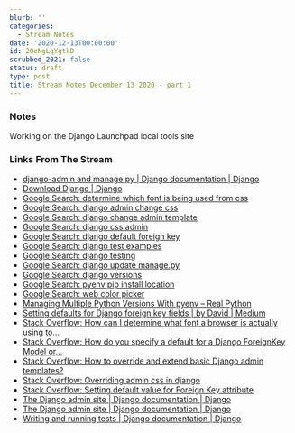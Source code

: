 ```yaml
---
blurb: ''
categories:
  - Stream Notes
date: '2020-12-13T00:00:00'
id: 20eNgLqYgtkD
scrubbed_2021: false
status: draft
type: post
title: Stream Notes December 13 2020 - part 1
---
```


### Notes

Working on the Django Launchpad local tools site


### Links From The Stream



- [django-admin and manage.py | Django documentation | Django](https://docs.djangoproject.com/en/3.1/ref/django-admin/)
- [Download Django | Django](https://www.djangoproject.com/download/)
- [Google Search: determine which font is being used from css](https://www.google.com/search?client=safari&rls=en&q=determine+which+font+is+being+used+from+css&ie=UTF-8&oe=UTF-8)
- [Google Search: django admin change css](https://www.google.com/search?client=safari&rls=en&q=django+admin+change+css&ie=UTF-8&oe=UTF-8)
- [Google Search: django change admin template](https://www.google.com/search?client=safari&rls=en&q=django+change+admin+template&ie=UTF-8&oe=UTF-8)
- [Google Search: django css admin](https://www.google.com/search?client=safari&rls=en&q=django+css+admin&ie=UTF-8&oe=UTF-8)
- [Google Search: django default foreign key](https://www.google.com/search?client=safari&rls=en&q=django+default+foreign+key&ie=UTF-8&oe=UTF-8)
- [Google Search: django test examples](https://www.google.com/search?client=safari&rls=en&q=django+test+examples&ie=UTF-8&oe=UTF-8)
- [Google Search: django testing](https://www.google.com/search?client=safari&rls=en&q=django+testing&ie=UTF-8&oe=UTF-8)
- [Google Search: django update manage.py](https://www.google.com/search?client=safari&rls=en&q=django+update+manage.py&ie=UTF-8&oe=UTF-8)
- [Google Search: django versions](https://www.google.com/search?client=safari&rls=en&q=django+versions&ie=UTF-8&oe=UTF-8)
- [Google Search: pyenv pip install location](https://www.google.com/search?client=safari&rls=en&q=pyenv+pip+install+location&ie=UTF-8&oe=UTF-8)
- [Google Search: web color picker](https://www.google.com/search?q=web+color+picker)
- [Managing Multiple Python Versions With pyenv – Real Python](https://realpython.com/intro-to-pyenv/#installation-location)
- [Setting defaults for Django foreign key fields | by David | Medium](https://dbslusser.medium.com/setting-defaults-for-django-foreign-key-fields-c53cffb25a8c)
- [Stack Overflow: How can I determine what font a browser is actually using to...](https://stackoverflow.com/questions/884177/how-can-i-determine-what-font-a-browser-is-actually-using-to-render-some-text)
- [Stack Overflow: How do you specify a default for a Django ForeignKey Model or...](https://stackoverflow.com/questions/937954/how-do-you-specify-a-default-for-a-django-foreignkey-model-or-adminmodel-field/13562197)
- [Stack Overflow: How to override and extend basic Django admin templates?](https://stackoverflow.com/questions/6583877/how-to-override-and-extend-basic-django-admin-templates)
- [Stack Overflow: Overriding admin css in django](https://stackoverflow.com/questions/7357057/overriding-admin-css-in-django)
- [Stack Overflow: Setting default value for Foreign Key attribute](https://stackoverflow.com/questions/9311996/setting-default-value-for-foreign-key-attribute)
- [The Django admin site | Django documentation | Django](https://docs.djangoproject.com/en/3.0/ref/contrib/admin/#admin-overriding-templates)
- [The Django admin site | Django documentation | Django](https://docs.djangoproject.com/en/dev/ref/contrib/admin/#overriding-admin-templates)
- [Writing and running tests | Django documentation | Django](https://docs.djangoproject.com/en/3.1/topics/testing/overview/)

